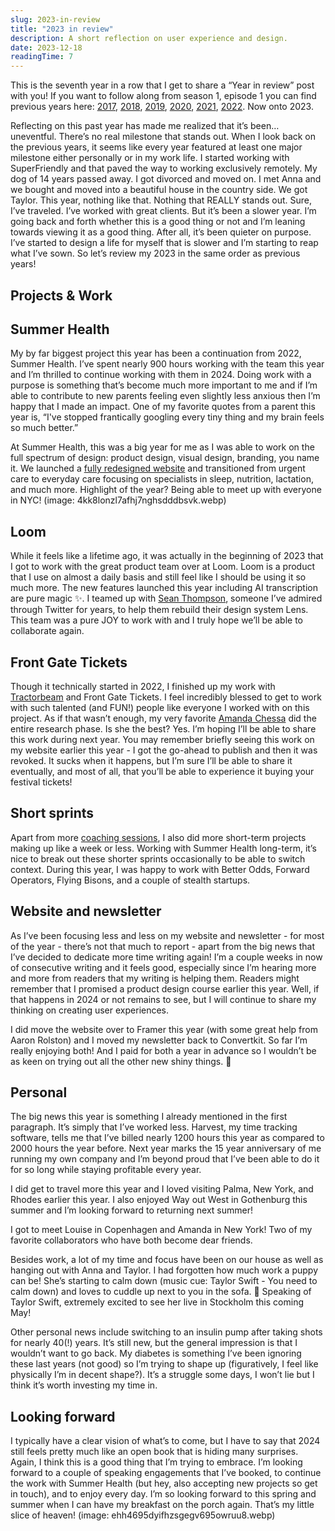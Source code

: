 ```yaml
---
slug: 2023-in-review
title: "2023 in review"
description: A short reflection on user experience and design.
date: 2023-12-18
readingTime: 7
---
```


This is the seventh year in a row that I get to share a “Year in review” post with you! If you want to follow along from season 1, episode 1 you can find previous years here: <a href="/@/page/0NDmnCGJWchO4kKt">2017</a>, <a href="https://www.antonsten.com/2018">2018</a>, <a href="https://www.antonsten.com/2019">2019</a>, <a href="https://www.antonsten.com/2020">2020</a>, <a href="https://www.antonsten.com/2021">2021</a>, <a href="https://www.antonsten.com/2022">2022</a>. Now onto 2023.

Reflecting on this past year has made me realized that it’s been…  uneventful. There’s no real milestone that stands out. When I look back on the previous years, it seems like every year featured at least one major milestone either personally or in my work life. I started working with SuperFriendly and that paved the way to working exclusively remotely. My dog of 14 years passed away. I got divorced and moved on. I met Anna and we bought and moved into a beautiful house in the country side. We got Taylor. This year, nothing like that. Nothing that REALLY stands out. Sure, I’ve traveled. I’ve worked with great clients. But it’s been a slower year. I’m going back and forth whether this is a good thing or not and I’m leaning towards viewing it as a good thing. After all, it’s been quieter on purpose. I’ve started to design a life for myself that is slower and I’m starting to reap what I’ve sown. So let’s review my 2023 in the same order as previous years!

## Projects & Work

## Summer Health

My by far biggest project this year has been a continuation from 2022, Summer Health. I’ve spent nearly 900 hours working with the team this year and I’m thrilled to continue working with them in 2024. Doing work with a purpose is something that’s become much more important to me and if I’m able to contribute to new parents feeling even slightly less anxious then I’m happy that I made an impact. One of my favorite quotes from a parent this year is, “I've stopped frantically googling every tiny thing and my brain feels so much better.”

At Summer Health, this was a big year for me as I was able to work on the full spectrum of design: product design, visual design, branding, you name it. We launched a <a href="https://www.summerhealth.com/">fully redesigned website</a> and transitioned from urgent care to everyday care focusing on specialists in sleep, nutrition, lactation, and much more. Highlight of the year? Being able to meet up with everyone in NYC!
(image: 4kk8lonzl7afhj7nghsdddbsvk.webp)

## Loom

While it feels like a lifetime ago, it was actually in the beginning of 2023 that I got to work with the great product team over at Loom. Loom is a product that I use on almost a daily basis and still feel like I should be using it so much more. The new features launched this year including AI transcription are pure magic ✨. I teamed up with <a href="https://twitter.com/cyanhex">Sean Thompson</a>, someone I’ve admired through Twitter for years, to help them rebuild their design system Lens. This team was a pure JOY to work with and I truly hope we’ll be able to collaborate again.

## Front Gate Tickets

Though it technically started in 2022, I finished up my work with <a href="https://www.tractorbeam.com">Tractorbeam</a> and Front Gate Tickets. I feel incredibly blessed to get to work with such talented (and FUN!) people like everyone I worked with on this project. As if that wasn’t enough, my very favorite <a href="https://www.linkedin.com/in/amandachessa/">Amanda Chessa</a> did the entire research phase. Is she the best? Yes. I’m hoping I’ll be able to share this work during next year. You may remember briefly seeing this work on my website earlier this year - I got the go-ahead to publish and then it was revoked. It sucks when it happens, but I’m sure I’ll be able to share it eventually, and most of all, that you’ll be able to experience it buying your festival tickets!

## Short sprints

Apart from more <a href="/@/page/ux1C5DBb6QrcHN8G">coaching sessions</a>, I also did more short-term projects making up like a week or less. Working with Summer Health long-term, it’s nice to break out these shorter sprints occasionally to be able to switch context. During this year, I was happy to work with Better Odds, Forward Operators, Flying Bisons, and a couple of stealth startups.

## Website and newsletter

As I’ve been focusing less and less on my website and newsletter - for most of the year - there’s not that much to report - apart from the big news that I’ve decided to dedicate more time writing again! I’m a couple weeks in now of consecutive writing and it feels good, especially since I’m hearing more and more from readers that my writing is helping them. Readers might remember that I promised a product design course earlier this year. Well, if that happens in 2024 or not remains to see, but I will continue to share my thinking on creating user experiences.

I did move the website over to Framer this year (with some great help from Aaron Rolston) and I moved my newsletter back to Convertkit. So far I’m really enjoying both! And I paid for both a year in advance so I wouldn’t be as keen on trying out all the other new shiny things. 🙈

## Personal

The big news this year is something I already mentioned in the first paragraph. It’s simply that I’ve worked less. Harvest, my time tracking software, tells me that I’ve billed nearly 1200 hours this year as compared to 2000 hours the year before. Next year marks the 15 year anniversary of me running my own company and I’m beyond proud that I’ve been able to do it for so long while staying profitable every year.

I did get to travel more this year and I loved visiting Palma, New York, and Rhodes earlier this year. I also enjoyed Way out West in Gothenburg this summer and I’m looking forward to returning next summer! 

I got to meet Louise in Copenhagen and Amanda in New York! Two of my favorite collaborators who have both become dear friends. 

Besides work, a lot of my time and focus have been on our house as well as hanging out with Anna and Taylor. I had forgotten how much work a puppy can be! She’s starting to calm down (music cue: Taylor Swift - You need to calm down) and loves to cuddle up next to you in the sofa. 🥰 Speaking of Taylor Swift, extremely excited to see her live in Stockholm this coming May!

Other personal news include switching to an insulin pump after taking shots for nearly 40(!) years. It’s still new, but the general impression is that I wouldn’t want to go back. My diabetes is something I’ve been ignoring these last years (not good) so I’m trying to shape up (figuratively, I feel like physically I’m in decent shape?). It’s a struggle some days, I won’t lie but I think it’s worth investing my time in.

## Looking forward

I typically have a clear vision of what’s to come, but I have to say that 2024 still feels pretty much like an open book that is hiding many surprises. Again, I think this is a good thing that I’m trying to embrace. I’m looking forward to a couple of speaking engagements that I’ve booked, to continue the work with Summer Health (but hey, also accepting new projects so get in touch), and to enjoy every day. I’m so looking forward to this spring and summer when I can have my breakfast on the porch again. That’s my little slice of heaven!
(image: ehh4695dyifhzsgegv695owruu8.webp)